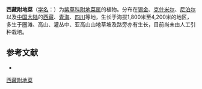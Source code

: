 {{Speciesbox
| name = 西藏附地菜
| status = 
| status_system = 
| image =
| genus = Trigonotis
| species = tibetica
| authority = (C. B. Clarke) I. M. Johnst.
}}

'''西藏附地菜'''（[[学名|学名]]：{{lang|la|''Trigonotis tibetica''}}）为[[紫草科|紫草科]][[附地菜属|附地菜属]]的植物。分布在[[锡金|锡金]]、[[克什米尔|克什米尔]]、[[尼泊尔|尼泊尔]]以及[[中国大陆|中国大陆]]的[[西藏|西藏]]、[[青海|青海]]、[[四川|四川]]等地，生长于海拔1,800米至4,200米的地区，多生于圈滩、高山、灌丛中、亚高山山地草坡及路旁亦有生长，目前尚未由人工引种栽培。

== 参考文献 ==
<div class="references-small">
* {{cite web| url =http://www.bioinfo.cn/db05/KmzwSpecies.php?action=view&id=2663| title =西藏附地菜| work =《中国高等植物数据库全库》| publisher =中国科学院微生物研究所| author =昆明植物研究所| accessdate =2009-02-23| deadurl =yes| archiveurl =https://web.archive.org/web/20160305054129/http://www.bioinfo.cn/db05/KmzwSpecies.php?action=view&id=2663| archivedate =2016-03-05| df =}}
</div>
{{Taxonbar|from=Q15226153}}

[[Category:附地菜属|西藏附地菜]]


{{植物小作品}}